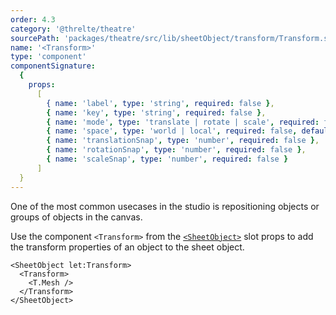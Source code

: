 ```yaml
---
order: 4.3
category: '@threlte/theatre'
sourcePath: 'packages/theatre/src/lib/sheetObject/transform/Transform.svelte'
name: '<Transform>'
type: 'component'
componentSignature:
  {
    props:
      [
        { name: 'label', type: 'string', required: false },
        { name: 'key', type: 'string', required: false },
        { name: 'mode', type: 'translate | rotate | scale', required: false, default: 'translate' },
        { name: 'space', type: 'world | local', required: false, default: 'world' },
        { name: 'translationSnap', type: 'number', required: false },
        { name: 'rotationSnap', type: 'number', required: false },
        { name: 'scaleSnap', type: 'number', required: false }
      ]
  }
---
```


One of the most common usecases in the studio is repositioning objects or groups of objects in the canvas.

Use the component `<Transform>` from the [`<SheetObject>`](./sheet-object) slot props to add the transform properties of an object to the sheet object.

```svelte
<SheetObject let:Transform>
  <Transform>
    <T.Mesh />
  </Transform>
</SheetObject>
```

